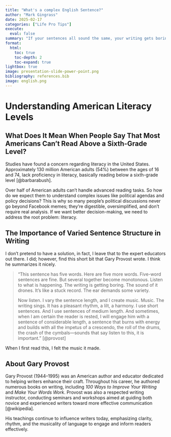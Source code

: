 ```yaml
---
title: "What's a complex English Sentence?"
author: "Mark Gingrass"
date: 2025-02-17
categories: ["Life Pro Tips"]
execute:
  eval: false
summary: "If your sentences all sound the same, your writing gets boring fast. Gary Provost nailed it: mix short, medium, and long sentences to keep readers engaged. This post breaks down why sentence variety matters and how to use it to make your writing clear, effective, and actually worth reading."
format:
  html:
    toc: true
    toc-depth: 2
    toc-expand: true
lightbox: true
image: presentation-slide-power-point.png
bibliography: references.bib
image: english.png
---
```


# Understanding American Literacy Levels

## What Does It Mean When People Say That Most Americans Can't Read Above a Sixth-Grade Level?

Studies have found a concern regarding literacy in the United States. Approximately 130 million American adults (54%) between the ages of 16 and 74, lack proficiency in literacy, basically reading below a sixth-grade level [@barbarabush].

Over half of American adults can’t handle advanced reading tasks. So how do we expect them to understand complex issues like political agendas and policy decisions? This is why so many people’s political discussions never go beyond Facebook memes; they’re digestible, oversimplified, and don’t require real analysis. If we want better decision-making, we need to address the root problem: literacy. 

## The Importance of Varied Sentence Structure in Writing

I don't pretend to have a solution, in fact, I leave that to the expert educators out there. I did; however, find this short bit that Gary Provost wrote. I think he summarizes it nicely.

> "This sentence has five words. Here are five more words. Five-word sentences are fine. But several together become monotonous. Listen to what is happening. The writing is getting boring. The sound of it drones. It's like a stuck record. The ear demands some variety.  
>  
> Now listen. I vary the sentence length, and I create music. Music. The writing sings. It has a pleasant rhythm, a lilt, a harmony. I use short sentences. And I use sentences of medium length. And sometimes, when I am certain the reader is rested, I will engage him with a sentence of considerable length, a sentence that burns with energy and builds with all the impetus of a crescendo, the roll of the drums, the crash of the cymbals—sounds that say listen to this, it is important." [@provost]

When I first read this, I felt the music it made. 

## About Gary Provost

Gary Provost (1944–1995) was an American author and educator dedicated to helping writers enhance their craft. Throughout his career, he authored numerous books on writing, including *100 Ways to Improve Your Writing* and *Make Your Words Work*. Provost was also a respected writing instructor, conducting seminars and workshops aimed at guiding both novice and experienced writers toward more effective communication [@wikipedia].

His teachings continue to influence writers today, emphasizing clarity, rhythm, and the musicality of language to engage and inform readers effectively.